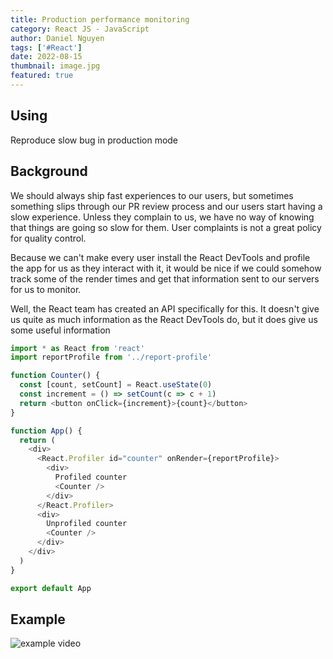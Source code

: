 ```yaml
---
title: Production performance monitoring
category: React JS - JavaScript
author: Daniel Nguyen
tags: ['#React']
date: 2022-08-15
thumbnail: image.jpg
featured: true
---
```


## Using

Reproduce slow bug in production mode

## Background

We should always ship fast experiences to our users, but sometimes something
slips through our PR review process and our users start having a slow
experience. Unless they complain to us, we have no way of knowing that things
are going so slow for them. User complaints is not a great policy for quality
control.

Because we can't make every user install the React DevTools and profile the app
for us as they interact with it, it would be nice if we could somehow track some
of the render times and get that information sent to our servers for us to
monitor.

Well, the React team has created an API specifically for this. It doesn't give
us quite as much information as the React DevTools do, but it does give us some
useful information

```javascript
import * as React from 'react'
import reportProfile from '../report-profile'

function Counter() {
  const [count, setCount] = React.useState(0)
  const increment = () => setCount(c => c + 1)
  return <button onClick={increment}>{count}</button>
}

function App() {
  return (
    <div>
      <React.Profiler id="counter" onRender={reportProfile}>
        <div>
          Profiled counter
          <Counter />
        </div>
      </React.Profiler>
      <div>
        Unprofiled counter
        <Counter />
      </div>
    </div>
  )
}

export default App
```

## Example

![example video](./example.gif)
